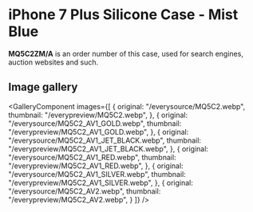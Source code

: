 
# iPhone 7 Plus Silicone Case - Mist Blue

<Callout type='info' emoji='👉🏻'>**MQ5C2ZM/A** is an order number of this case, used for search engines, auction websites and such.</Callout>

## Image gallery

<GalleryComponent
    images={[
      {
        original: "/everysource/MQ5C2.webp",
        thumbnail: "/everypreview/MQ5C2.webp",
      },
      {
        original: "/everysource/MQ5C2_AV1_GOLD.webp",
        thumbnail: "/everypreview/MQ5C2_AV1_GOLD.webp",
      },
      {
        original: "/everysource/MQ5C2_AV1_JET_BLACK.webp",
        thumbnail: "/everypreview/MQ5C2_AV1_JET_BLACK.webp",
      },
      {
        original: "/everysource/MQ5C2_AV1_RED.webp",
        thumbnail: "/everypreview/MQ5C2_AV1_RED.webp",
      },
      {
        original: "/everysource/MQ5C2_AV1_SILVER.webp",
        thumbnail: "/everypreview/MQ5C2_AV1_SILVER.webp",
      },
      {
        original: "/everysource/MQ5C2_AV2.webp",
        thumbnail: "/everypreview/MQ5C2_AV2.webp",
      }
    ]}
  />
